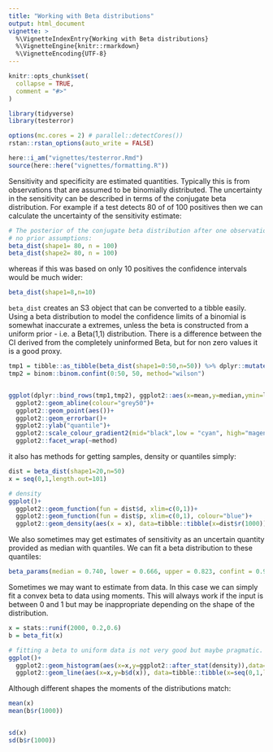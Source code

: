 ```yaml
---
title: "Working with Beta distributions"
output: html_document
vignette: >
  %\VignetteIndexEntry{Working with Beta distributions}
  %\VignetteEngine{knitr::rmarkdown}
  %\VignetteEncoding{UTF-8}
---
```


```r
knitr::opts_chunk$set(
  collapse = TRUE,
  comment = "#>"
)
```

```r

library(tidyverse)
library(testerror)

options(mc.cores = 2) # parallel::detectCores())
rstan::rstan_options(auto_write = FALSE)

here::i_am("vignettes/testerror.Rmd")
source(here::here("vignettes/formatting.R"))

```

Sensitivity and specificity are estimated quantities. Typically this is from
observations that are assumed to be binomially distributed. The uncertainty in the sensitivity can
be described in terms of the conjugate beta distribution. For example if a test detects 80 of
of 100 positives then we can calculate the uncertainty of the sensitivity estimate:

```r

# The posterior of the conjugate beta distribution after one observation with 
# no prior assumptions:
beta_dist(shape1= 80, n = 100)
beta_dist(shape2= 80, n = 100)
```

whereas if this was based on only 10 positives the confidence intervals would be much wider:

```r
beta_dist(shape1=8,n=10)
```

`beta_dist` creates an S3 object that can be converted to a tibble easily. Using a beta distribution
to model the confidence limits of a binomial is somewhat inaccurate a extremes, unless the 
beta is constructed from a uniform prior - i.e. a Beta(1,1) distribution. There is 
a difference between the CI derived from the completely uninformed Beta, but for non
zero values it is a good proxy.

```r

tmp1 = tibble::as_tibble(beta_dist(shape1=0:50,n=50)) %>% dplyr::mutate(x=shape1,n=conc,method="beta")
tmp2 = binom::binom.confint(0:50, 50, method="wilson")


ggplot(dplyr::bind_rows(tmp1,tmp2), ggplot2::aes(x=mean,y=median,ymin=lower,ymax=upper, colour=mean-median))+
  ggplot2::geom_abline(colour="grey50")+
  ggplot2::geom_point(aes())+
  ggplot2::geom_errorbar()+
  ggplot2::ylab("quantile")+
  ggplot2::scale_colour_gradient2(mid="black",low = "cyan", high="magenta")+
  ggplot2::facet_wrap(~method)
```

it also has methods for getting samples, density or quantiles simply:

```r

dist = beta_dist(shape1=20,n=50)
x = seq(0,1,length.out=101)

# density
ggplot()+
  ggplot2::geom_function(fun = dist$d, xlim=c(0,1))+
  ggplot2::geom_function(fun = dist$p, xlim=c(0,1), colour="blue")+
  ggplot2::geom_density(aes(x = x), data=tibble::tibble(x=dist$r(1000)), colour="red")


```

We also sometimes may get estimates of sensitivity as an uncertain quantity provided 
as median with quantiles. We can fit a beta distribution to these quantiles:

```r
beta_params(median = 0.740, lower = 0.666, upper = 0.823, confint = 0.95)
```

Sometimes we may want to estimate from data. In this case we can simply fit a
convex beta to data using moments. This will always work if the input is between
0 and 1 but may be inappropriate depending on the shape of the distribution.

```r

x = stats::runif(2000, 0.2,0.6)
b = beta_fit(x)

# fitting a beta to uniform data is not very good but maybe pragmatic.
ggplot()+
  ggplot2::geom_histogram(aes(x=x,y=ggplot2::after_stat(density)),data=tibble::tibble(x=x), fill="grey50",colour="white")+
  ggplot2::geom_line(aes(x=x,y=b$d(x)), data=tibble::tibble(x=seq(0,1,length.out=101)))
```


Although different shapes the moments of the distributions match:

```r

mean(x)
mean(b$r(1000))


sd(x)
sd(b$r(1000))

```
